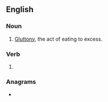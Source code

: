 ==English==

===Noun===
{{en-noun|-}}

# [[gluttony|Gluttony]], the act of eating to excess.

===Verb===
{{head|en|present participle}}

# {{present participle of|overeat|lang=en|nocat=1}}

===Anagrams===
* {{anagrams|en|a=aeeginortv|envigorate}}